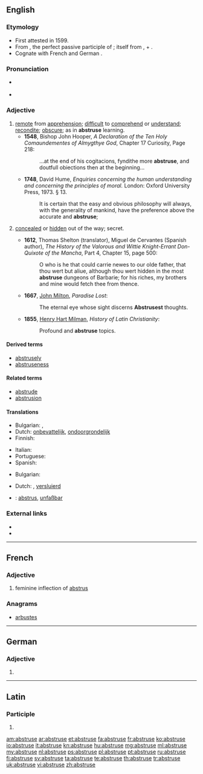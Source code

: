 ==English==

===Etymology===
* First attested in 1599.
* From {{etyl|la}} {{term|abstrusus|abstrūsus|hidden, concealed|lang=la}}, the perfect passive participle of {{term|abstrudo|abstrūdō|thrust away, conceal|lang=la}}; itself from {{term|ab|lang=la}}, {{term|abs||away|lang=la}} + {{term|trudo|trūdō|thrust, push|lang=la}}.
* Cognate with French {{term|abstrus|lang=fr}} and German {{term|abstrus|lang=de}}.

===Pronunciation===
* {{a|RP}} {{IPA|/əbˈstruːs/}}
* {{a|US}} {{IPA|/æbˈstrus/|/əbˈstrus/}}

===Adjective===
{{en-adj|abstrus|er|more}}

# [[remote]] from [[apprehension]]; [[difficult]] to [[comprehend]] or [[understand]]; [[recondite]]; [[obscure]]; as in '''abstruse''' learning.
#* '''1548''', Bishop John Hooper, ''A Declaration of the Ten Holy Comaundementes of Almygthye God'', Chapter 17 Curiosity, Page 218:
#*: ...at the end of his cogitacions, fyndithe more '''abstruse''', and doutfull obiections then at the beginning...
#* '''1748''', David Hume, ''Enquiries concerning the human understanding and concerning the principles of moral.'' London: Oxford University Press, 1973. § 13.
#*: It is certain that the easy and obvious philosophy will always, with the generality of mankind, have the preference above the accurate and '''abstruse''';
# {{context|obsolete}} [[conceal]]ed or [[hidden]] out of the way; secret.
#* '''1612''', Thomas Shelton (translator), Miguel de Cervantes (Spanish author), ''The History of the Valorous and Wittie Knight-Errant Don-Quixote of the Mancha'', Part 4, Chapter 15, page 500:
#*: O who is he that could carrie newes to our olde father, that thou wert but aliue, although thou wert hidden in the most '''abstruse''' dungeons of Barbarie; for his riches, my brothers and mine would fetch thee from thence.
#* '''1667''', [[w:Milton|John Milton]], ''Paradise Lost'':
#*: The eternal eye whose sight discerns '''Abstrusest''' thoughts.
#* '''1855''', [[w:Henry Hart Milman|Henry Hart Milman]], ''History of Latin Christianity'':
#*: Profound and '''abstruse''' topics.

====Derived terms====
* [[abstrusely]]
* [[abstruseness]]

====Related terms====
* [[abstrude]]
* [[abstrusion]]

====Translations====
{{trans-top|difficult to comprehend}}
* Bulgarian: {{t+|bg|неясен}},  {{t-|bg|труден за разбиране}}
* Dutch: [[onbevattelijk]], [[ondoorgrondelijk]]
* Finnish: {{t-|fi|vaikeaselkoinen}}
{{trans-mid}}
* Italian: {{t+|it|astruso}}
* Portuguese: {{t+|pt|abstruso|m}}
* Spanish: {{t+|es|abstruso|m}}
{{trans-bottom}}

{{trans-top|concealed}}
* Bulgarian: {{t+|bg|скрит}}
{{trans-mid}}
* Dutch: {{t+|nl|verborgen}}, [[versluierd]]
{{trans-bottom}}

{{checktrans-top}}
* {{ttbc|de}}: [[abstrus]], [[unfaßbar]]
{{trans-bottom}}

===External links===
* {{R:Webster 1913}}
* {{R:Century 1911}}

----

==French==

===Adjective===
{{head|fr|adjective}}

# feminine inflection of [[abstrus]]

===Anagrams===
* [[arbustes#French|arbustes]]

----

==German==

===Adjective===
{{head|de|adjective form}}

# {{inflected form of|abstrus|lang=de}}

----

==Latin==

===Participle===
{{la-part-form|abstrūse}}

# {{inflection of|abstrusus|abstrūsus|voc|m|s|lang=la}}

[[am:abstruse]]
[[ar:abstruse]]
[[et:abstruse]]
[[fa:abstruse]]
[[fr:abstruse]]
[[ko:abstruse]]
[[io:abstruse]]
[[it:abstruse]]
[[kn:abstruse]]
[[hu:abstruse]]
[[mg:abstruse]]
[[ml:abstruse]]
[[my:abstruse]]
[[nl:abstruse]]
[[ps:abstruse]]
[[pl:abstruse]]
[[pt:abstruse]]
[[ru:abstruse]]
[[fi:abstruse]]
[[sv:abstruse]]
[[ta:abstruse]]
[[te:abstruse]]
[[th:abstruse]]
[[tr:abstruse]]
[[uk:abstruse]]
[[vi:abstruse]]
[[zh:abstruse]]
